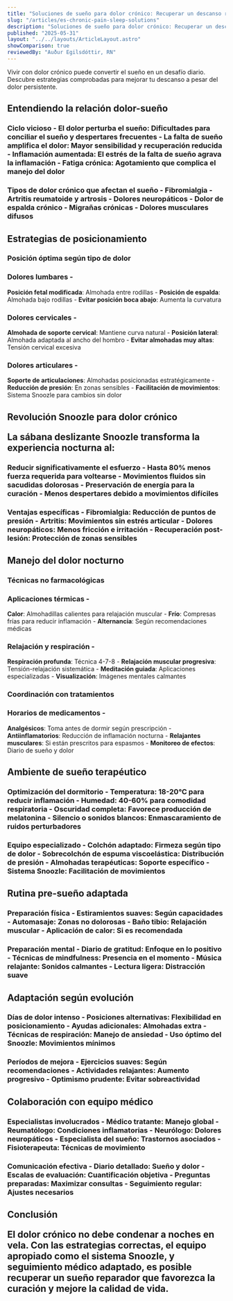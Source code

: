 ```yaml
---
title: "Soluciones de sueño para dolor crónico: Recuperar un descanso reparador"
slug: "/articles/es-chronic-pain-sleep-solutions"
description: "Soluciones de sueño para dolor crónico: Recuperar un descanso reparador"
published: "2025-05-31"
layout: "../../layouts/ArticleLayout.astro"
showComparison: true
reviewedBy: "Auður Egilsdóttir, RN"
---
```

Vivir con dolor crónico puede convertir el sueño en un desafío diario. Descubre estrategias comprobadas para mejorar tu descanso a pesar del dolor persistente.

<h2>Entendiendo la relación dolor-sueño

<h3>Ciclo vicioso
- <strong>El dolor perturba el sueño</strong>: Dificultades para conciliar el sueño y despertares frecuentes
- <strong>La falta de sueño amplifica el dolor</strong>: Mayor sensibilidad y recuperación reducida
- <strong>Inflamación aumentada</strong>: El estrés de la falta de sueño agrava la inflamación
- <strong>Fatiga crónica</strong>: Agotamiento que complica el manejo del dolor

<h3>Tipos de dolor crónico que afectan el sueño
- Fibromialgia
- Artritis reumatoide y artrosis
- Dolores neuropáticos
- Dolor de espalda crónico
- Migrañas crónicas
- Dolores musculares difusos

<h2>Estrategias de posicionamiento

<h3>Posición óptima según tipo de dolor

<h3>Dolores lumbares
- </h3><strong>Posición fetal modificada</strong>: Almohada entre rodillas
- <strong>Posición de espalda</strong>: Almohada bajo rodillas
- <strong>Evitar posición boca abajo</strong>: Aumenta la curvatura

<h3>Dolores cervicales
- </h3><strong>Almohada de soporte cervical</strong>: Mantiene curva natural
- <strong>Posición lateral</strong>: Almohada adaptada al ancho del hombro
- <strong>Evitar almohadas muy altas</strong>: Tensión cervical excesiva

<h3>Dolores articulares
- </h3><strong>Soporte de articulaciones</strong>: Almohadas posicionadas estratégicamente
- <strong>Reducción de presión</strong>: En zonas sensibles
- <strong>Facilitación de movimientos</strong>: Sistema Snoozle para cambios sin dolor

<h2>Revolución Snoozle para dolor crónico</p><p>La sábana deslizante Snoozle transforma la experiencia nocturna al:

<h3>Reducir significativamente el esfuerzo
- <strong>Hasta 80% menos fuerza</strong> requerida para voltearse
- <strong>Movimientos fluidos</strong> sin sacudidas dolorosas
- <strong>Preservación de energía</strong> para la curación
- <strong>Menos despertares</strong> debido a movimientos difíciles

<h3>Ventajas específicas
- <strong>Fibromialgia</strong>: Reducción de puntos de presión
- <strong>Artritis</strong>: Movimientos sin estrés articular
- <strong>Dolores neuropáticos</strong>: Menos fricción e irritación
- <strong>Recuperación post-lesión</strong>: Protección de zonas sensibles

<h2>Manejo del dolor nocturno

<h3>Técnicas no farmacológicas

<h3>Aplicaciones térmicas
- </h3><strong>Calor</strong>: Almohadillas calientes para relajación muscular
- <strong>Frío</strong>: Compresas frías para reducir inflamación
- <strong>Alternancia</strong>: Según recomendaciones médicas

<h3>Relajación y respiración
- </h3><strong>Respiración profunda</strong>: Técnica 4-7-8
- <strong>Relajación muscular progresiva</strong>: Tensión-relajación sistemática
- <strong>Meditación guiada</strong>: Aplicaciones especializadas
- <strong>Visualización</strong>: Imágenes mentales calmantes

<h3>Coordinación con tratamientos

<h3>Horarios de medicamentos
- </h3><strong>Analgésicos</strong>: Toma antes de dormir según prescripción
- <strong>Antiinflamatorios</strong>: Reducción de inflamación nocturna
- <strong>Relajantes musculares</strong>: Si están prescritos para espasmos
- <strong>Monitoreo de efectos</strong>: Diario de sueño y dolor

<h2>Ambiente de sueño terapéutico

<h3>Optimización del dormitorio
- <strong>Temperatura</strong>: 18-20°C para reducir inflamación
- <strong>Humedad</strong>: 40-60% para comodidad respiratoria
- <strong>Oscuridad completa</strong>: Favorece producción de melatonina
- <strong>Silencio o sonidos blancos</strong>: Enmascaramiento de ruidos perturbadores

<h3>Equipo especializado
- <strong>Colchón adaptado</strong>: Firmeza según tipo de dolor
- <strong>Sobrecolchón de espuma viscoelástica</strong>: Distribución de presión
- <strong>Almohadas terapéuticas</strong>: Soporte específico
- <strong>Sistema Snoozle</strong>: Facilitación de movimientos

<h2>Rutina pre-sueño adaptada

<h3>Preparación física
- <strong>Estiramientos suaves</strong>: Según capacidades
- <strong>Automasaje</strong>: Zonas no dolorosas
- <strong>Baño tibio</strong>: Relajación muscular
- <strong>Aplicación de calor</strong>: Si es recomendada

<h3>Preparación mental
- <strong>Diario de gratitud</strong>: Enfoque en lo positivo
- <strong>Técnicas de mindfulness</strong>: Presencia en el momento
- <strong>Música relajante</strong>: Sonidos calmantes
- <strong>Lectura ligera</strong>: Distracción suave

<h2>Adaptación según evolución

<h3>Días de dolor intenso
- <strong>Posiciones alternativas</strong>: Flexibilidad en posicionamiento
- <strong>Ayudas adicionales</strong>: Almohadas extra
- <strong>Técnicas de respiración</strong>: Manejo de ansiedad
- <strong>Uso óptimo del Snoozle</strong>: Movimientos mínimos

<h3>Períodos de mejora
- <strong>Ejercicios suaves</strong>: Según recomendaciones
- <strong>Actividades relajantes</strong>: Aumento progresivo
- <strong>Optimismo prudente</strong>: Evitar sobreactividad

<h2>Colaboración con equipo médico

<h3>Especialistas involucrados
- <strong>Médico tratante</strong>: Manejo global
- <strong>Reumatólogo</strong>: Condiciones inflamatorias
- <strong>Neurólogo</strong>: Dolores neuropáticos
- <strong>Especialista del sueño</strong>: Trastornos asociados
- <strong>Fisioterapeuta</strong>: Técnicas de movimiento

<h3>Comunicación efectiva
- <strong>Diario detallado</strong>: Sueño y dolor
- <strong>Escalas de evaluación</strong>: Cuantificación objetiva
- <strong>Preguntas preparadas</strong>: Maximizar consultas
- <strong>Seguimiento regular</strong>: Ajustes necesarios

<h2>Conclusión</p><p>El dolor crónico no debe condenar a noches en vela. Con las estrategias correctas, el equipo apropiado como el sistema Snoozle, y seguimiento médico adaptado, es posible recuperar un sueño reparador que favorezca la curación y mejore la calidad de vida.